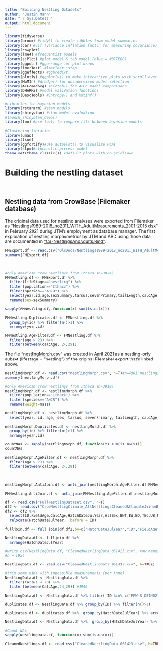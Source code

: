```yaml
---
title: "Building Nestling Datasets"
author: "Justin Mann"
date: "`r Sys.Date()`"
output: html_document
---
```


```r
library(tidyverse)
library(broom) #tidy() to create tibbles from model summaries
library(car) #vif (variance inflation factor for measuring covariance)
library(cowplot)
library(lme4) #frequentist models  
library(sjPlot) #plot_model & tab_model (blue = #377EB8)
library(ggpubr) #ggarrange for plot wraps
library(lmerTest) #lmerTest::step
library(ggeffects) #ggpredict
library(plotly) #ggplotly() to make interactive plots with scroll over ids
library(MuMIn) #dredge() for unsupervised model selection
library(AICcmodavg) #aictab() for AICc model comparisons
library(DHARMa) #model validation functions
library(DescTools) #Entropy() and MutInf()

#Libraries for Bayesian Models
library(rstanarm) #stan models
library(shinystan) #stan model evaluation
#launch_shinystan_demo()
library(loo) #use loo() to compare fits between bayesian models

#Clustering libraries
library(umap)
library(tsne)
library(ggfortify)#use autoplot() to visualize PCAs
library(stpm)#stochastic process model
theme_set(theme_classic()) #default plots with no gridlines
```

# Building the nestling dataset

<br>

## Nestling data from CrowBase (Filemaker database)

The original data used for nestling analyses were exported from Filemaker as ["Nestlings1989-2018_no2011_WITH_AdultMeasurements_2001-2015.xlsx"](https://github.com/justinthomasmann/CrowBase/blob/main/OldDocs/Nestlings1989-2018_no2011_WITH_AdultMeasurements_2001-2015.xlsx) in February 2021 during JTM's employment as database manager. The first exploration of nestling morphometrics by JTM and ABC using those data are documented in ["CB-NestlingsAndAdults.Rmd"](https://github.com/justinthomasmann/CrowBase/blob/main/CB-NestlingsAndAdults.Rmd).

```r
FMExport.df <- read.csv("OldDocs/Nestlings1989-2018_no2011_WITH_AdultMeasurements_2001-2015.csv", h=TRUE)
summary(FMExport.df)
```
<br>


```r
#only American crow nestlings from Ithaca (n=3924)
FMNestling.df <- FMExport.df %>% 
  filter(lifeStage=="nestling") %>% 
  filter(population=="Ithaca") %>%
  filter(species=="AMCR") %>% 
  select(year,id,age,sexSummary,tarsus,sevenPrimary,tailLength,calcAge,billNT,billD,billW,TEC,head,skull,wingChord,exp7Primary,weight,measurmentDate,hatchDate) %>% 
  rename(sex=sexSummary)
```


```r
sapply(FMNestling.df, function(x) sum(is.na(x)))
```

```r
FMNestling.Duplicates.df <- FMNestling.df %>% 
  group_by(id) %>% filter(n()>1) %>% 
  arrange(year,id)
```


```r
FMNestling.AgeFilter.df <- FMNestling.df %>% 
  filter(age > 23) %>% 
  filter(between(calcAge, 24,29))
```


The file ["nestlingMorph.csv"](https://github.com/justinthomasmann/CrowBase/blob/main/nestlingMorph.csv) was created in April 2021 as a nestling-only subset (lifestage = "nestling") of the original Filemaker export that's linked above.

```r
nestlingMorph.df <- read.csv("nestlingMorph.csv", h=T)#n=4081 nestlings
summary(nestlingMorph.df)
```

```r
#only American crow nestlings from Ithaca (n=3919)
nestlingMorph.df <- nestlingMorph.df %>% 
  filter(population=="Ithaca") %>%
  filter(species=="AMCR") %>% 
  rename(weight=mass)
```

```r
nestlingMorph.df <- nestlingMorph.df %>% 
  select(year, id, age, sex, tarsus, sevenPrimary, tailLength, calcAge, billNT, billD, billW, TEC, head, skull, wingChord, exp7Primary, weight, measurmentDate, hatchDate)
```

```r
nestlingMorph.Duplicates.df <- nestlingMorph.df %>% 
  group_by(id) %>% filter(n()>1) %>% 
  arrange(year,id)
```


```r
countNAs <- sapply(nestlingMorph.df, function(x) sum(is.na(x)))
countNAs
```

```r
nestlingMorph.AgeFilter.df <- nestlingMorph.df %>% 
  filter(age > 23) %>% 
  filter(between(calcAge, 24,29))
```
<br>


```r
nestlingMorph.AntiJoin.df <- anti_join(nestlingMorph.AgeFilter.df,FMNestling.AgeFilter.df,by="id")
```


```r
FMNestling.AntiJoin.df <- anti_join(FMNestling.AgeFilter.df,nestlingMorph.AgeFilter.df,by="id")
```


```r
df <- read.csv("FullNestlingDataset.csv", h=T)
df2 <- read.csv("CrowNestlingClimate_AllNestlingsCleaned&ClimateJoinedNEW.csv", h=T)
df2 <- df2 %>% 
  select(ID,FieldAge,CalcAge,HatchDateJulYear,AllSex,BNT,BW,BD,TEC,UB,UBS,TBS,Skull,Tarsus,Weight) %>% 
  relocate(HatchDateJulYear, .before = ID)

fulljoin.df <- full_join(df,df2,by=c("HatchDateJulYear","ID","FieldAge","CalcAge","AllSex","BNT","BW","BD","TEC","UB","UBS","TBS","Skull","Tarsus","Weight"))

NestlingData.df <- fulljoin.df %>% 
  arrange(HatchDateJulYear)

#write.csv(NestlingData.df, "CleanedNestlingData_061423.csv", row.names = FALSE) 
#n = 1954

NestlingData.df <- read.csv("CleanedNestlingData_061423.csv", h=TRUE)
```


```r
#trim some kids with impossible measurements (per Anne)
NestlingData.df <- NestlingData.df %>% 
  filter(Tarsus < 70) %>% 
  filter(between(CalcAge,24,29)) #1946
```


```r
NestlingData.df <- NestlingData.df %>% filter(!ID %in% c("FFW-S DRIN02","B3 WINK98","GL JSUP05","Q4 CARE11","JC NDYC17","L-2 KRUM93","orange SWEG91","SWB-W BURP03","3 PINW00","4 PINW00","doa SEPG04","2-r HORC04","doa CLAR05","doa HOMC05","doa JUDD06","doa1 KAYS06","doa2 KAYS06","doa3 KAYS06","doa1 BROT07","doa2 BROT07","doa1 NMUR07","doa2 NMUR07","doa3 NMUR07","doa4 NMUR07","doa5 NMUR07","FE WCRI18","DOA RGBY00","X0 YFER00","dead fledgling USGS16", "EN WKAY05"))#new n=1942
```



```r
duplicates.df <- NestlingData.df %>% group_by(ID) %>% filter(n()>1)

duplicates.df <- duplicates.df %>%  group_by(HatchDateJulYear) %>% arrange(ID, FieldAge) %>% dplyr::distinct(ID, .keep_all = TRUE)

NestlingData.df <- NestlingData.df %>%  group_by(HatchDateJulYear) %>% arrange(ID, FieldAge) %>% dplyr::distinct(ID, .keep_all = TRUE)
```


```r
#Count NAs
sapply(NestlingData.df, function(x) sum(is.na(x)))
```


```r
CleanedNestlings.df <- read.csv("CleanedNestlingData_061423.csv", h=TRUE)
```

